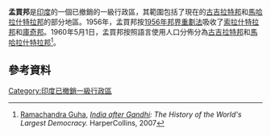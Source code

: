 '''孟買邦'''是[[印度|印度]]的一個已撤銷的一級行政區，其範圍包括了現在的[[古吉拉特邦|古吉拉特邦]]和[[馬哈拉什特拉邦|馬哈拉什特拉邦]]的部分地區。1956年，孟買邦按[[1956年邦界重劃法|1956年邦界重劃法]]吸收了[[索拉什特拉邦|索拉什特拉邦]]和[[庫奇邦|庫奇邦]]。1960年5月1日，孟買邦按照語言使用人口分佈分為[[古吉拉特邦|古吉拉特邦]]和[[馬哈拉什特拉邦|馬哈拉什特拉邦]]<ref>[[Ramachandra_Guha|Ramachandra Guha]], ''[[India_after_Gandhi|India after Gandhi]]: The History of the World's Largest Democracy.'' HarperCollins, 2007</ref>。
==參考資料==
{{reflist}}
{{Coord|18|58|30|N|72|49|33|E|display=title}}
[[Category:印度已撤銷一級行政區|Category:印度已撤銷一級行政區]]